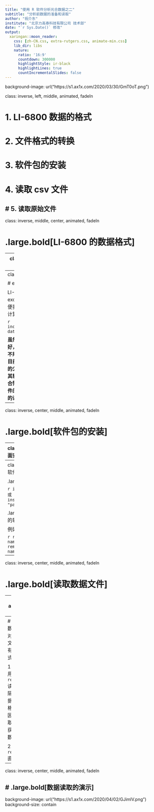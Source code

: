 ```yaml
---
title: "使用 R 软件分析光合数据之二"
subtitle: "分析前数据的准备和读取"
author: "祝介东"
institute: "北京力高泰科技有限公司 技术部"
date: "`r Sys.Date()` 修改"
output:
  xaringan::moon_reader:
    css: [zh-CN.css, extra-rutgers.css, animate-min.css]
    lib_dir: libs
    nature:
      ratio: '16:9'
      countdown: 300000
      highlightStyle: ir-black
      highlightLines: true
      countIncrementalSlides: false
---
```

background-image: url("https://s1.ax1x.com/2020/03/30/GmT0oT.png")

class: inverse, left, middle, animated, fadeIn

# 1. LI-6800 数据的格式

# 2. 文件格式的转换

# 3. 软件包的安装

# 4. 读取 csv 文件

# 5. 读取原始文件
---
class: inverse, middle, center, animated, fadeIn

# .large.bold[LI-6800 的数据格式]

---
class: animated, fadeIn
# 原始数据

LI-6800 的原始数据不带任何后缀，为 tab 分隔符分隔的纯文本文件，可以使用**任何的文本编辑器（推荐 notepad++）**打开。

```r
include_graphics("./img/raw-data.png")
```

**目前并不推荐初次使用 R 就读取 LI-6800 原始数据文件**
---
class: animated, fadeIn

# excel 数据

LI-6800 的 excel 数据是标准的 excel 文件，内含大量的公式，方便我们直接修改某些参数而进行重计算。

```r
include_graphics("./img/excel-data.png")
```

**虽然 excel 数据对人类阅读比较友好，但它内嵌的大量公式处于大量不规则的数据行（头文件）之下，目前 openxls 尚不支持对此类型的公式的读入，因此，一般需要将其转换为其他格式读取，该方式适合需要修改叶面积等参数的数据文件的读入，这种格式也是我们推荐的读取的类型**。
---
class: inverse, center, middle, animated, fadeIn


# .large.bold[软件包的安装]


---
class: animated, fadeIn
# 图形界面安装 CRAN 软件包
.pull-left[
```r
include_graphics("./img/repo.png")
```
]

.pull-right[

<br />
<br />
<br />

```r
include_graphics("./img/gui-packages.png")
```
]
---
class: animated, fadeIn
# 命令安装软件包

.large.bold[- 安装 CRAN 软件包]


```r
install.packages("packages")
# 或
install.packages(c("packages1", "packages2", "..."))
```

.large.bold[- `remotes` 安装其他来源的软件包]

例如：

```r
remotes::install_github("repo name")
remotes::install_bitbucket("repo name")
```

---
class: inverse, center, middle, animated, fadeIn


# .large.bold[读取数据文件]

---
class: animated, fadeIn

# 读取 csv 文件
R 有许多与读取 csv 文件相关的函数,例如常用的：

```r
utils::read.csv
readr::read_csv
data.table::fread
```
其它 ......

--
# 读取原始数据文件
R 对原始数据文件的读取有两种方式：

1. 直接使用 `read.delim` 读取 tab 分隔符的数据，因数据格式的原因，需要读取两次，以获得表头和数据。

2. 使用 `regex_read` 直接读取

---
class: inverse, center, middle, animated, fadeIn

# .large.bold[数据读取的演示]
---
background-image: url("https://s1.ax1x.com/2020/04/02/GJimlV.png")
background-size: contain

